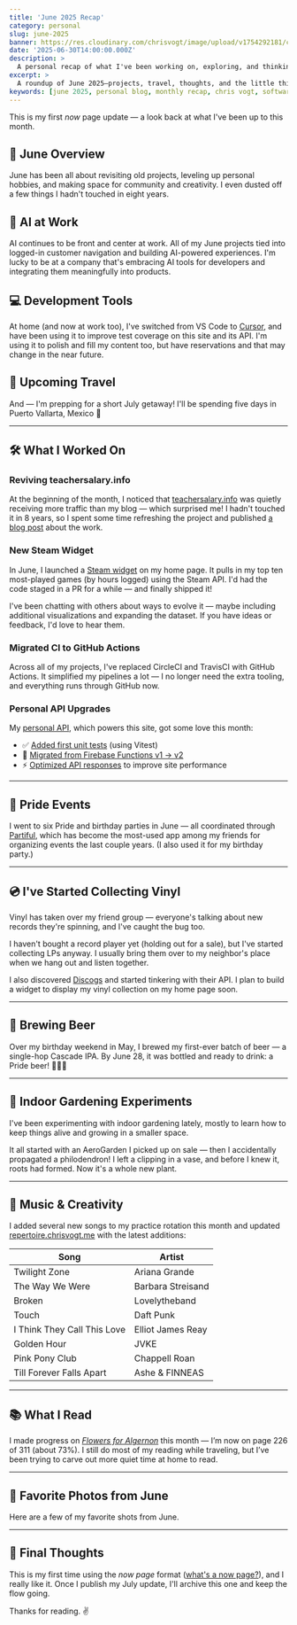```yaml
---
title: 'June 2025 Recap'
category: personal
slug: june-2025
banner: https://res.cloudinary.com/chrisvogt/image/upload/v1754292181/chrisvogt-me/thumbnails/june-2025-banner.webp
date: '2025-06-30T14:00:00.000Z'
description: >
  A personal recap of what I've been working on, exploring, and thinking about in June 2025.
excerpt: >
  A roundup of June 2025—projects, travel, thoughts, and the little things in between.
keywords: [june 2025, personal blog, monthly recap, chris vogt, software projects, music practice, travel highlights]
---
```



This is my first _now_ page update — a look back at what I've been up to this month.

## 🎯 June Overview

June has been all about revisiting old projects, leveling up personal hobbies, and making space for community and creativity. I even dusted off a few things I hadn't touched in eight years.

## 🤖 AI at Work

AI continues to be front and center at work. All of my June projects tied into logged-in customer navigation and building AI-powered experiences. I'm lucky to be at a company that's embracing AI tools for developers and integrating them meaningfully into products.

## 💻 Development Tools

At home (and now at work too), I've switched from VS Code to [Cursor](https://www.cursor.com/), and have been using it to improve test coverage on this site and its API. I'm using it to polish and fill my content too, but have reservations and that may change in the near future.

## 🌴 Upcoming Travel

And — I'm prepping for a short July getaway! I'll be spending five days in Puerto Vallarta, Mexico 🌴

---

## 🛠️ What I Worked On

### Reviving teachersalary.info

At the beginning of the month, I noticed that [teachersalary.info](https://teachersalary.info) was quietly receiving more traffic than my blog — which surprised me! I hadn't touched it in 8 years, so I spent some time refreshing the project and published [a blog post](/personal/teacher-salary-info/) about the work.

### New Steam Widget

In June, I launched a [Steam widget](/) on my home page. It pulls in my top ten most-played games (by hours logged) using the Steam API. I'd had the code staged in a PR for a while — and finally shipped it!

I've been chatting with others about ways to evolve it — maybe including additional visualizations and expanding the dataset. If you have ideas or feedback, I'd love to hear them.

### Migrated CI to GitHub Actions

Across all of my projects, I've replaced CircleCI and TravisCI with GitHub Actions. It simplified my pipelines a lot — I no longer need the extra tooling, and everything runs through GitHub now.

### Personal API Upgrades

My [personal API](https://github.com/chrisvogt/metrics), which powers this site, got some love this month:

- ✅ [Added first unit tests](https://github.com/chrisvogt/metrics/pull/61) (using Vitest)
- 🚀 [Migrated from Firebase Functions v1 → v2](https://github.com/chrisvogt/metrics/pull/58)
- ⚡ [Optimized API responses](https://github.com/chrisvogt/metrics/pull/59) to improve site performance

---

## 🎉 Pride Events

I went to six Pride and birthday parties in June — all coordinated through [Partiful](https://partiful.com), which has become the most-used app among my friends for organizing events the last couple years. (I also used it for my birthday party.)

<PhotoGallery photos={pridePhotos} />

---

## 💿 I've Started Collecting Vinyl

Vinyl has taken over my friend group — everyone's talking about new records they're spinning, and I've caught the bug too.

I haven't bought a record player yet (holding out for a sale), but I've started collecting LPs anyway. I usually bring them over to my neighbor's place when we hang out and listen together.

I also discovered [Discogs](https://www.discogs.com/) and started tinkering with their API. I plan to build a widget to display my vinyl collection on my home page soon.

<PhotoGallery photos={vinylCollection} />

---

## 🍺 Brewing Beer

Over my birthday weekend in May, I brewed my first-ever batch of beer — a single-hop Cascade IPA. By June 28, it was bottled and ready to drink: a Pride beer! 🏳️‍🌈🍻

<PhotoGallery photos={brewing} />

---

## 🌱 Indoor Gardening Experiments

I've been experimenting with indoor gardening lately, mostly to learn how to keep things alive and growing in a smaller space.

It all started with an AeroGarden I picked up on sale — then I accidentally propagated a philodendron! I left a clipping in a vase, and before I knew it, roots had formed. Now it's a whole new plant.

<PhotoGallery photos={gardening} />

---

## 🎹 Music & Creativity

I added several new songs to my practice rotation this month and updated [repertoire.chrisvogt.me](https://repertoire.chrisvogt.me) with the latest additions:

<Table>
  <thead>
    <tr>
      <th>Song</th>
      <th>Artist</th>
    </tr>
  </thead>
  <tbody>
    <tr>
      <td>Twilight Zone</td>
      <td>Ariana Grande</td>
    </tr>
    <tr>
      <td>The Way We Were</td>
      <td>Barbara Streisand</td>
    </tr>
    <tr>
      <td>Broken</td>
      <td>Lovelytheband</td>
    </tr>
    <tr>
      <td>Touch</td>
      <td>Daft Punk</td>
    </tr>
    <tr>
      <td>I Think They Call This Love</td>
      <td>Elliot James Reay</td>
    </tr>
    <tr>
      <td>Golden Hour</td>
      <td>JVKE</td>
    </tr>
    <tr>
      <td>Pink Pony Club</td>
      <td>Chappell Roan</td>
    </tr>
    <tr>
      <td>Till Forever Falls Apart</td>
      <td>Ashe & FINNEAS</td>
    </tr>
  </tbody>
</Table>

---

## 📚 What I Read

I made progress on [_Flowers for Algernon_](https://www.goodreads.com/user_status/show/1076801541) this month — I’m now on page 226 of 311 (about 73%). I still do most of my reading while traveling, but I’ve been trying to carve out more quiet time at home to read.

---

## 📸 Favorite Photos from June

Here are a few of my favorite shots from June.

<PhotoGallery photos={favoritePhotos} />

---

## 💭 Final Thoughts

This is my first time using the _now page_ format ([what's a now page?](https://nownownow.com/about)), and I really like it. Once I publish my July update, I'll archive this one and keep the flow going.

Thanks for reading. ✌️
